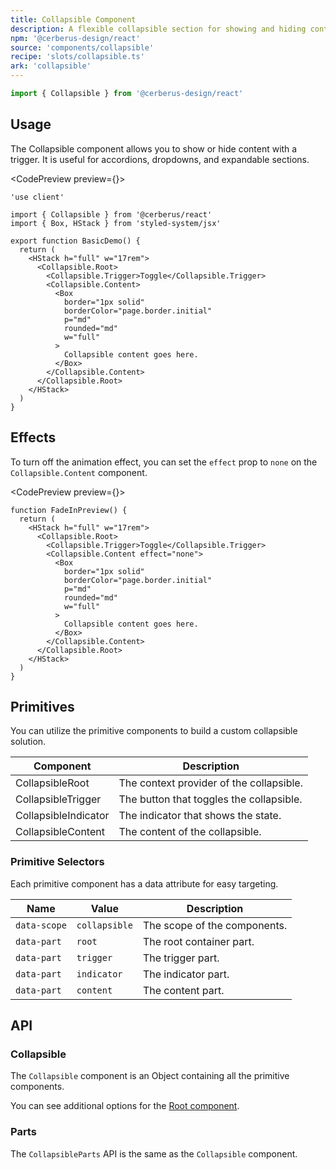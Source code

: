 ```yaml
---
title: Collapsible Component
description: A flexible collapsible section for showing and hiding content.
npm: '@cerberus-design/react'
source: 'components/collapsible'
recipe: 'slots/collapsible.ts'
ark: 'collapsible'
---
```



```ts
import { Collapsible } from '@cerberus-design/react'
```

## Usage

The Collapsible component allows you to show or hide content with a trigger. It is useful for accordions, dropdowns, and expandable sections.

<CodePreview preview={<StaticPreview />}>
```tsx
'use client'

import { Collapsible } from '@cerberus/react'
import { Box, HStack } from 'styled-system/jsx'

export function BasicDemo() {
  return (
    <HStack h="full" w="17rem">
      <Collapsible.Root>
        <Collapsible.Trigger>Toggle</Collapsible.Trigger>
        <Collapsible.Content>
          <Box
            border="1px solid"
            borderColor="page.border.initial"
            p="md"
            rounded="md"
            w="full"
          >
            Collapsible content goes here.
          </Box>
        </Collapsible.Content>
      </Collapsible.Root>
    </HStack>
  )
}
```
</CodePreview>

## Effects

To turn off the animation effect, you can set the `effect` prop to `none` on the `Collapsible.Content` component.

<CodePreview preview={<FadeInPreview />}>
```tsx /effect/
function FadeInPreview() {
  return (
    <HStack h="full" w="17rem">
      <Collapsible.Root>
        <Collapsible.Trigger>Toggle</Collapsible.Trigger>
        <Collapsible.Content effect="none">
          <Box
            border="1px solid"
            borderColor="page.border.initial"
            p="md"
            rounded="md"
            w="full"
          >
            Collapsible content goes here.
          </Box>
        </Collapsible.Content>
      </Collapsible.Root>
    </HStack>
  )
}
```
</CodePreview>

## Primitives

You can utilize the primitive components to build a custom collapsible solution.

| Component           | Description                                   |
| ------------------- | --------------------------------------------- |
| CollapsibleRoot     | The context provider of the collapsible.      |
| CollapsibleTrigger  | The button that toggles the collapsible.      |
| CollapsibleIndicator| The indicator that shows the state.           |
| CollapsibleContent  | The content of the collapsible.               |

### Primitive Selectors

Each primitive component has a data attribute for easy targeting.

| Name     | Value | Description                            |
| -------- | ------| -------------------------------- |
| `data-scope` | `collapsible` | The scope of the components.       |
| `data-part` | `root` | The root container part. |
| `data-part` | `trigger` | The trigger part. |
| `data-part` | `indicator` | The indicator part. |
| `data-part` | `content` | The content part. |

## API

### Collapsible

The `Collapsible` component is an Object containing all the primitive components.

You can see additional options for the [Root component](https://ark-ui.com/react/docs/components/collapsible#api-reference).

### Parts

The `CollapsibleParts` API is the same as the `Collapsible` component.
